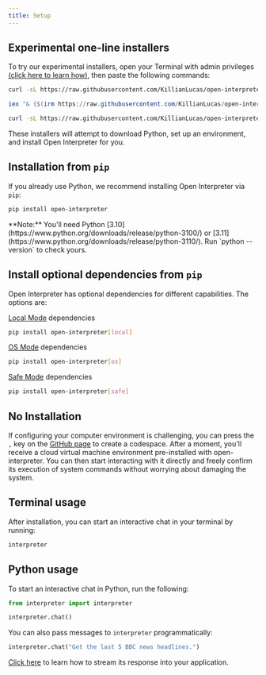 ```yaml
---
title: Setup
---
```


## Experimental one-line installers

To try our experimental installers, open your Terminal with admin privileges [(click here to learn how)](https://chat.openai.com/share/66672c0f-0935-4c16-ac96-75c1afe14fe3), then paste the following commands:

<CodeGroup>

```bash Mac
curl -sL https://raw.githubusercontent.com/KillianLucas/open-interpreter/main/installers/oi-mac-installer.sh | bash
```

```powershell Windows
iex "& {$(irm https://raw.githubusercontent.com/KillianLucas/open-interpreter/main/installers/oi-windows-installer.ps1)}"
```

```bash Linux
curl -sL https://raw.githubusercontent.com/KillianLucas/open-interpreter/main/installers/oi-linux-installer.sh | bash
```

</CodeGroup>

These installers will attempt to download Python, set up an environment, and install Open Interpreter for you.

## Installation from `pip`

If you already use Python, we recommend installing Open Interpreter via `pip`:

```bash
pip install open-interpreter
```

<Info>
  **Note:** You'll need Python
  [3.10](https://www.python.org/downloads/release/python-3100/) or
  [3.11](https://www.python.org/downloads/release/python-3110/). Run `python
  --version` to check yours.
</Info>

## Install optional dependencies from `pip`

Open Interpreter has optional dependencies for different capabilities. The options are:

[Local Mode](/guides/running-locally) dependencies

```bash
pip install open-interpreter[local]
```

[OS Mode](/guides/os-mode) dependencies

```bash
pip install open-interpreter[os]
```

[Safe Mode](/safety/safe-mode) dependencies

```bash
pip install open-interpreter[safe]
```

## No Installation

If configuring your computer environment is challenging, you can press the `,` key on the [GitHub page](https://github.com/OpenInterpreter/open-interpreter) to create a codespace. After a moment, you'll receive a cloud virtual machine environment pre-installed with open-interpreter. You can then start interacting with it directly and freely confirm its execution of system commands without worrying about damaging the system.

## Terminal usage

After installation, you can start an interactive chat in your terminal by running:

```bash
interpreter
```

## Python usage

To start an interactive chat in Python, run the following:

```python
from interpreter import interpreter

interpreter.chat()
```

You can also pass messages to `interpreter` programmatically:

```python
interpreter.chat("Get the last 5 BBC news headlines.")
```

[Click here](/usage/python/streaming-response) to learn how to stream its response into your application.
